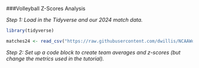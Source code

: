 ###Volleyball Z-Scores Analysis

_Step 1: Load in the Tidyverse and our 2024 match data._

```r
library(tidyverse)
```

```r
matches24 <- read_csv("https://raw.githubusercontent.com/dwillis/NCAAWomensVolleyballData/main/data/ncaa_womens_volleyball_matchstats_2024.csv")
```

_Step 2: Set up a code block to create team averages and z-scores (but change the metrics used in the tutorial)._



